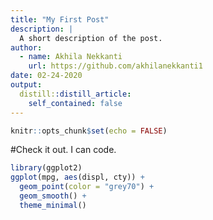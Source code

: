 ```yaml
---
title: "My First Post"
description: |
  A short description of the post.
author:
  - name: Akhila Nekkanti
    url: https://github.com/akhilanekkanti1
date: 02-24-2020
output:
  distill::distill_article:
    self_contained: false
---
```


```r
knitr::opts_chunk$set(echo = FALSE)
```

#Check it out. I can code. 
```r
library(ggplot2)
ggplot(mpg, aes(displ, cty)) +
  geom_point(color = "grey70") +
  geom_smooth() +
  theme_minimal()

```


